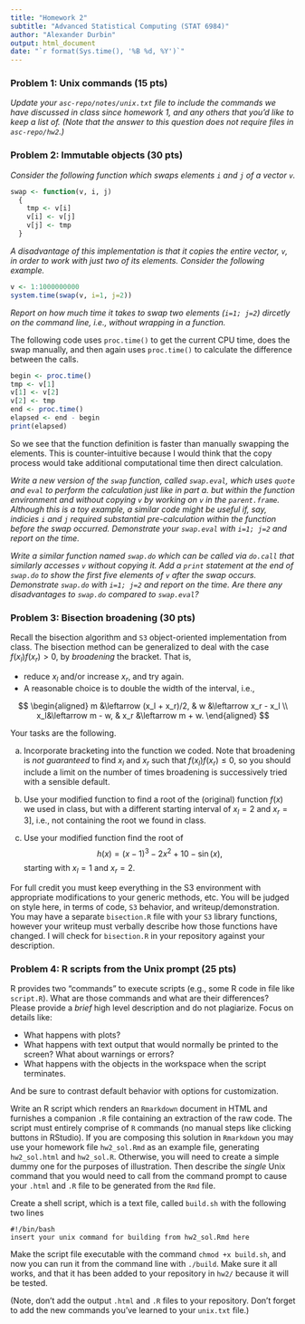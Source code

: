 ```yaml
---
title: "Homework 2"
subtitle: "Advanced Statistical Computing (STAT 6984)"
author: "Alexander Durbin"
output: html_document
date: "`r format(Sys.time(), '%B %d, %Y')`"
---
```


### Problem 1: Unix commands (15 pts)

*Update your `asc-repo/notes/unix.txt` file to include the commands we have discussed in class since homework 1, and any others that you'd like to keep a list of.  (Note that the answer to this question does not require files in `asc-repo/hw2`.)*

### Problem 2: Immutable objects (30 pts)

*Consider the following function which swaps elements `i` and `j` of a vector `v`.*

```r
swap <- function(v, i, j) 
  { 
	tmp <- v[i]
	v[i] <- v[j]
	v[j] <- tmp 
  }
``` 

*A disadvantage of this implementation is that it copies the entire vector, `v`, in order to work with just two of its elements.  Consider the following example.*

```r
v <- 1:1000000000
system.time(swap(v, i=1, j=2))
``` 

*Report on how much time it takes to swap two elements (`i=1; j=2`) dircetly on the command line, i.e., without wrapping in a function.*

The following code uses `proc.time()` to get the current CPU time, does the swap manually, and then again uses `proc.time()` to calculate the difference between the calls. 

```r

begin <- proc.time()
tmp <- v[1]
v[1] <- v[2]
v[2] <- tmp
end <- proc.time()
elapsed <- end - begin
print(elapsed)

```

So we see that the function definition is faster than manually swapping the elements. This is counter-intuitive because I would think that the copy process would take additional computational time then direct calculation.

*Write a new version of the `swap` function, called `swap.eval`, which uses `quote` and `eval` to perform the calculation just like in part a. but within the function environment and without copying `v` by working on `v` in the `parent.frame`.  Although this is a toy example, a similar code might be useful if, say, indicies `i` and `j` required substantial pre-calculation within the function before the swap occurred.  Demonstrate your `swap.eval` with `i=1; j=2` and report on the time.*

*Write a similar function named `swap.do` which can be called via `do.call` that similarly accesses `v` without copying it.  Add a `print` statement at the end of `swap.do` to show the first five elements of `v` after the swap occurs.  Demonstrate `swap.do` with `i=1; j=2` and report on the time.  Are there any disadvantages to `swap.do` compared to `swap.eval`?*


### Problem 3: Bisection broadening (30 pts)
 
Recall the bisection algorithm and `S3` object-oriented implementation from class.  The bisection method can be generalized to deal with the case $f(x_l) f(x_r) > 0$, by *broadening* the bracket.  That is,  

- reduce $x_l$ and/or increase $x_r$, and try again.
- A reasonable choice is to double the width of the interval, i.e., 

$$
\begin{aligned}
m &\leftarrow (x_l + x_r)/2, & w &\leftarrow x_r - x_l \\
x_l&\leftarrow m - w, & x_r &\leftarrow m + w.
\end{aligned}
$$

Your tasks are the following.

a.  Incorporate bracketing into the \R{bisection()} function we coded. Note that broadening is *not guaranteed* to find $x_l$ and $x_r$
such that $f(x_l) f(x_r) \leq 0$, so you should include a limit on the number of times broadening is successively tried with a sensible default.

b.  Use your modified function to find a root of the (original) function $f(x)$ we used in class, but with a different starting interval of $x_l = 2$ and $x_r = 3]$, i.e., not containing the root we found in class.

c.  Use your modified function find the root of
$$
h(x) = (x - 1)^3 - 2x^2 + 10 - \sin(x),
$$
starting with $x_l = 1$ and $x_r = 2$.

For full credit you must keep everything in the S3 environment with appropriate modifications to your generic methods, etc.  You will be judged on style here, in terms of code, `S3` behavior, and writeup/demonstration.  You may have a separate `bisection.R` file with your `S3` library functions, however your writeup must verbally describe how those functions have changed.  I will check for `bisection.R` in your repository against your description.


### Problem 4: R scripts from the Unix prompt (25 pts)

R provides two "commands" to execute scripts (e.g., some R code in file like `script.R`).  What are those commands and what are their differences?  Please provide a *brief* high level description and do not plagiarize.  Focus on details like:

- What happens with plots?
- What happens with text output that would normally be printed to the screen?  What about warnings or errors?  
- What happens with the objects in the workspace when the script terminates.

And be sure to contrast default behavior with options for customization.

Write an R script which renders an `Rmarkdown` document in HTML and furnishes a companion `.R` file containing an extraction of the raw code.  The script must entirely comprise of `R` commands (no manual steps like clicking buttons in RStudio).  If you are composing this solution in `Rmarkdown` you may use your homework file `hw2_sol.Rmd` as an example file, generating `hw2_sol.html` and `hw2_sol.R`.  Otherwise, you will need to create a simple dummy one for the purposes of illustration.  Then describe the *single* Unix command that you would need to call from the command prompt to cause your `.html` and `.R` file to be generated from the `Rmd` file.

Create a shell script, which is a text file, called `build.sh` with the following two lines

```
#!/bin/bash
insert your unix command for building from hw2_sol.Rmd here
```

Make the script file executable with the command `chmod +x build.sh`, and now you can run it from the command line with `./build`.  Make sure it all works, and that it has been added to your repository in `hw2/` because it will be tested.

(Note, don't add the output `.html` and `.R` files to your repository.  Don't forget to add the new commands you've learned to your `unix.txt` file.)